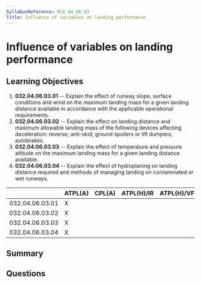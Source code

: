 ```yaml
---
SyllabusReference: 032.04.06.03
Title: Influence of variables on landing performance
---
```


# Influence of variables on landing performance

## Learning Objectives

1. **032.04.06.03.01** -- Explain the effect of runway slope, surface conditions
   and wind on the maximum landing mass for a given landing distance available
   in accordance with the applicable operational requirements.
2. **032.04.06.03.02** -- Explain the effect on landing distance and maximum
   allowable landing mass of the following devices affecting deceleration:
   reverse; anti-skid; ground spoilers or lift dumpers; autobrakes.
3. **032.04.06.03.03** -- Explain the effect of temperature and pressure altitude
   on the maximum landing mass for a given landing distance available.
4. **032.04.06.03.04** -- Explain the effect of hydroplaning on landing distance
   required and methods of managing landing on contaminated or wet runways.

|                 | ATPL(A) | CPL(A) | ATPL(H)/IR | ATPL(H)/VFR | CPL(H) | IR  | CBIR(A) |
| --------------- | ------- | ------ | ---------- | ----------- | ------ | --- | ------- |
| 032.04.06.03.01 | X       |        |            |             |        |     |         |
| 032.04.06.03.02 | X       |        |            |             |        |     |         |
| 032.04.06.03.03 | X       |        |            |             |        |     |         |
| 032.04.06.03.04 | X       |        |            |             |        |     |         |

## Summary

## Questions
